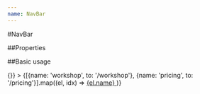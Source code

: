 ```yaml
---
name: NavBar
---
```



#NavBar

##Properties

<PropsTable of={NavBar} />

##Basic usage

<Playground>
  <NavBar
    color="black"
    buttonText="Sign In"
    onClick={() => {}}
  >
    {[{name: 'workshop', to: '/workshop'}, {name: 'pricing', to: '/pricing'}].map((el, idx) => 
      <a
        href={el.to}
        key={idx}
        style={{marginRight: 50}}
      >
        {el.name}
      </a>
    )}
  </NavBar>
</Playground>